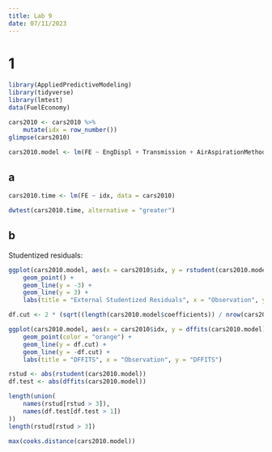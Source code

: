 ```yaml
---
title: Lab 9
date: 07/11/2023
---
```


# 1

```r
library(AppliedPredictiveModeling)
library(tidyverse)
library(lmtest)
data(FuelEconomy)

cars2010 <- cars2010 %>%
    mutate(idx = row_number())
glimpse(cars2010)

cars2010.model <- lm(FE ~ EngDispl + Transmission + AirAspirationMethod + TransLockup + TransCreeperGear + DriveDesc + IntakeValvePerCyl + CarlineClassDesc + VarValveLift, data = cars2010)
```

## a

```r
cars2010.time <- lm(FE ~ idx, data = cars2010)

dwtest(cars2010.time, alternative = "greater")
```

## b

Studentized residuals:

```r
ggplot(cars2010.model, aes(x = cars2010$idx, y = rstudent(cars2010.model))) +
    geom_point() +
    geom_line(y = -3) +
    geom_line(y = 3) +
    labs(title = "External Studentized Residuals", x = "Observation", y = "Residuals")

df.cut <- 2 * (sqrt((length(cars2010.model$coefficients)) / nrow(cars2010)))

ggplot(cars2010.model, aes(x = cars2010$idx, y = dffits(cars2010.model))) +
    geom_point(color = "orange") +
    geom_line(y = df.cut) +
    geom_line(y = -df.cut) +
    labs(title = "DFFITS", x = "Observation", y = "DFFITS")

rstud <- abs(rstudent(cars2010.model))
df.test <- abs(dffits(cars2010.model))

length(union(
    names(rstud[rstud > 3]),
    names(df.test[df.test > 1])
))
length(rstud[rstud > 3])
```

```r
max(cooks.distance(cars2010.model))
```